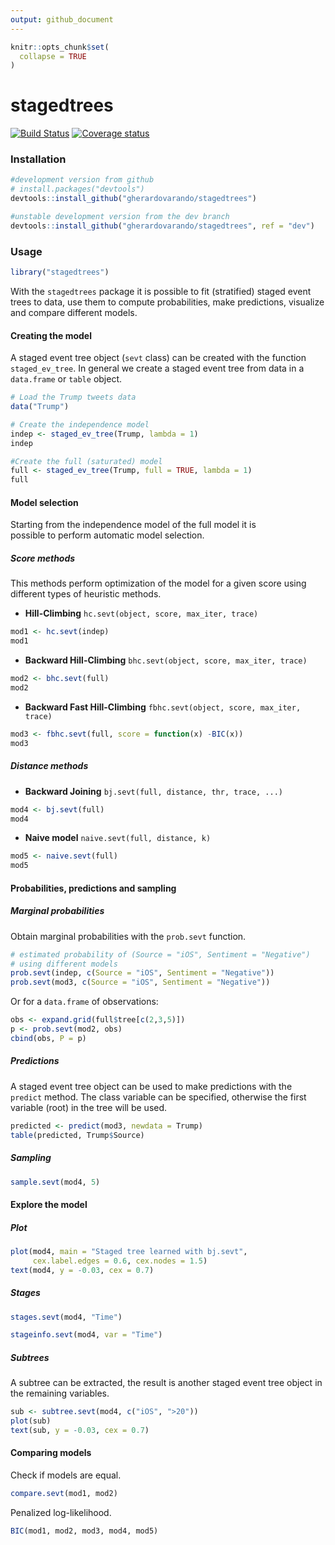 ```yaml
---
output: github_document
---
```


<!-- README.md is generated from README.Rmd. Please edit that file -->

```r
knitr::opts_chunk$set(
  collapse = TRUE
)
```

# stagedtrees 

[![Build Status](https://travis-ci.com/gherardovarando/stagedtrees.svg?branch=master)](https://travis-ci.com/gherardovarando/stagedtrees)
 [![Coverage status](https://codecov.io/gh/gherardovarando/stagedtrees/branch/master/graph/badge.svg)](https://codecov.io/github/gherardovarando/stagedtrees?branch=master)
 
### Installation 
  
```r
#development version from github
# install.packages("devtools")
devtools::install_github("gherardovarando/stagedtrees")

#unstable development version from the dev branch
devtools::install_github("gherardovarando/stagedtrees", ref = "dev")
```

### Usage

```r
library("stagedtrees")
```

With the `stagedtrees` package it is possible to fit (stratified) staged 
event trees to data, use them to compute probabilities, make predictions, 
visualize and compare different models. 

#### Creating the model

A staged event tree object (`sevt` class) can be created with the function
`staged_ev_tree`. In general we create a staged event tree from data 
in a `data.frame` or `table` object. 

```r
# Load the Trump tweets data
data("Trump")

# Create the independence model 
indep <- staged_ev_tree(Trump, lambda = 1)
indep

#Create the full (saturated) model
full <- staged_ev_tree(Trump, full = TRUE, lambda = 1) 
full
```

#### Model selection

Starting from the independence model of the full model it is  
possible to perform automatic model selection. 

##### Score methods

This methods perform optimization of the model for a given score 
using different types of heuristic methods. 

* **Hill-Climbing** `hc.sevt(object, score, max_iter, trace)`
```r
mod1 <- hc.sevt(indep)
mod1
```
* **Backward Hill-Climbing** `bhc.sevt(object, score, max_iter, trace)`
```r
mod2 <- bhc.sevt(full)
mod2
```
* **Backward Fast Hill-Climbing** 
`fbhc.sevt(object, score, max_iter, trace)`
```r
mod3 <- fbhc.sevt(full, score = function(x) -BIC(x))
mod3
```


##### Distance methods

* **Backward Joining** `bj.sevt(full, distance, thr, trace, ...)`
```r
mod4 <- bj.sevt(full)
mod4
```

* **Naive model** `naive.sevt(full, distance, k)`
```r
mod5 <- naive.sevt(full)
mod5
```
#### Probabilities, predictions and sampling

##### Marginal probabilities

Obtain marginal probabilities with the  `prob.sevt` function.
```r
# estimated probability of (Source = "iOS", Sentiment = "Negative")
# using different models
prob.sevt(indep, c(Source = "iOS", Sentiment = "Negative")) 
prob.sevt(mod3, c(Source = "iOS", Sentiment = "Negative"))
```

Or for a  `data.frame` of observations:
```r
obs <- expand.grid(full$tree[c(2,3,5)])
p <- prob.sevt(mod2, obs)
cbind(obs, P = p)
```

##### Predictions

A staged event tree object can be used to make predictions with the
`predict` method. The class variable can be specified, otherwise the 
first variable (root) in the tree will be used. 

```r
predicted <- predict(mod3, newdata = Trump)
table(predicted, Trump$Source)
```

##### Sampling

```r
sample.sevt(mod4, 5)
```
#### Explore the model

##### Plot 

```r
plot(mod4, main = "Staged tree learned with bj.sevt", 
     cex.label.edges = 0.6, cex.nodes = 1.5)
text(mod4, y = -0.03, cex = 0.7)
```

##### Stages

```r
stages.sevt(mod4, "Time")
```

```r
stageinfo.sevt(mod4, var = "Time")
```

##### Subtrees

A subtree can be extracted, the result is another staged event tree object
in the remaining variables.

```r
sub <- subtree.sevt(mod4, c("iOS", ">20"))
plot(sub)
text(sub, y = -0.03, cex = 0.7)
```

#### Comparing models

Check if models are equal.
```r
compare.sevt(mod1, mod2)
```

Penalized log-likelihood.
```r
BIC(mod1, mod2, mod3, mod4, mod5)
```